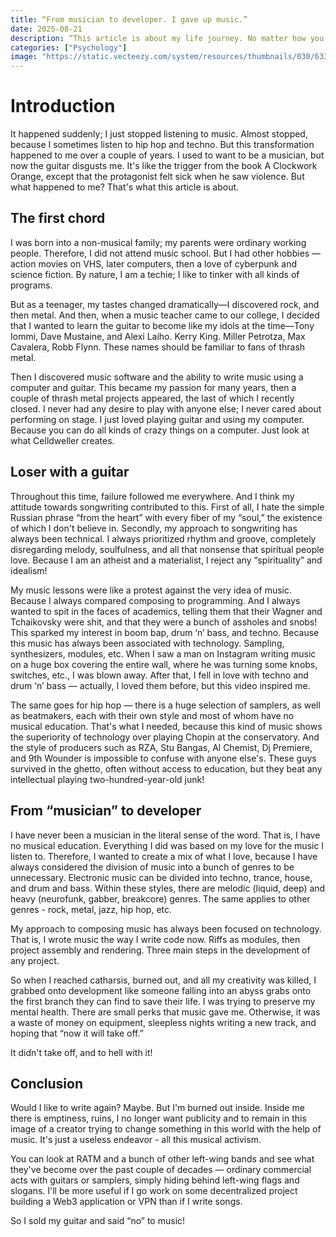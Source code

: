 ```yaml
---
title: “From musician to developer. I gave up music.”
date: 2025-08-21
description: “This article is about my life journey. No matter how you look at it, if you're a techie, it's with you forever.”
categories: ["Psychology"]
image: "https://static.vecteezy.com/system/resources/thumbnails/030/633/130/small_2x/an-image-of-an-electric-guitar-in-a-moody-bluesy-ambiance-with-textured-lighting-and-background-that-capture-the-essence-of-blues-music-and-designated-areas-for-text-ai-generated-photo.jpg"
---
```


# Introduction

It happened suddenly; I just stopped listening to music. Almost stopped, because I sometimes listen to hip hop and techno. But this transformation happened to me over a couple of years. I used to want to be a musician, but now the guitar disgusts me. It's like the trigger from the book A Clockwork Orange, except that the protagonist felt sick when he saw violence. But what happened to me? That's what this article is about.

## The first chord

I was born into a non-musical family; my parents were ordinary working people. Therefore, I did not attend music school. But I had other hobbies — action movies on VHS, later computers, then a love of cyberpunk and science fiction. By nature, I am a techie; I like to tinker with all kinds of programs.

But as a teenager, my tastes changed dramatically—I discovered rock, and then metal. And then, when a music teacher came to our college, I decided that I wanted to learn the guitar to become like my idols at the time—Tony Iommi, Dave Mustaine, and Alexi Laiho. Kerry King. Miller Petrotza, Max Cavalera, Robb Flynn. These names should be familiar to fans of thrash metal.

Then I discovered music software and the ability to write music using a computer and guitar. This became my passion for many years, then a couple of thrash metal projects appeared, the last of which I recently closed. I never had any desire to play with anyone else; I never cared about performing on stage. I just loved playing guitar and using my computer. Because you can do all kinds of crazy things on a computer. Just look at what Celldweller creates.

## Loser with a guitar

Throughout this time, failure followed me everywhere. And I think my attitude towards songwriting contributed to this. First of all, I hate the simple Russian phrase “from the heart” with every fiber of my “soul,” the existence of which I don't believe in. Secondly, my approach to songwriting has always been technical. I always prioritized rhythm and groove, completely disregarding melody, soulfulness, and all that nonsense that spiritual people love. Because I am an atheist and a materialist, I reject any “spirituality” and idealism!

My music lessons were like a protest against the very idea of music. Because I always compared composing to programming. And I always wanted to spit in the faces of academics, telling them that their Wagner and Tchaikovsky were shit, and that they were a bunch of assholes and snobs! This sparked my interest in boom bap, drum ‘n’ bass, and techno. Because this music has always been associated with technology. Sampling, synthesizers, modules, etc. When I saw a man on Instagram writing music on a huge box covering the entire wall, where he was turning some knobs, switches, etc., I was blown away. After that, I fell in love with techno and drum ‘n’ bass — actually, I loved them before, but this video inspired me.

The same goes for hip hop — there is a huge selection of samplers, as well as beatmakers, each with their own style and most of whom have no musical education. That's what I needed, because this kind of music shows the superiority of technology over playing Chopin at the conservatory. And the style of producers such as RZA, Stu Bangas, Al Chemist, Dj Premiere, and 9th Wounder is impossible to confuse with anyone else's. These guys survived in the ghetto, often without access to education, but they beat any intellectual playing two-hundred-year-old junk!

## From “musician” to developer

I have never been a musician in the literal sense of the word. That is, I have no musical education. Everything I did was based on my love for the music I listen to. Therefore, I wanted to create a mix of what I love, because I have always considered the division of music into a bunch of genres to be unnecessary. Electronic music can be divided into techno, trance, house, and drum and bass. Within these styles, there are melodic (liquid, deep) and heavy (neurofunk, gabber, breakcore) genres. The same applies to other genres - rock, metal, jazz, hip hop, etc.

My approach to composing music has always been focused on technology. That is, I wrote music the way I write code now. Riffs as modules, then project assembly and rendering. Three main steps in the development of any project.

So when I reached catharsis, burned out, and all my creativity was killed, I grabbed onto development like someone falling into an abyss grabs onto the first branch they can find to save their life. I was trying to preserve my mental health. There are small perks that music gave me. Otherwise, it was a waste of money on equipment, sleepless nights writing a new track, and hoping that “now it will take off.”

It didn't take off, and to hell with it!

## Conclusion

Would I like to write again? Maybe. But I'm burned out inside. Inside me there is emptiness, ruins, I no longer want publicity and to remain in this image of a creator trying to change something in this world with the help of music. It's just a useless endeavor - all this musical activism.

You can look at RATM and a bunch of other left-wing bands and see what they've become over the past couple of decades — ordinary commercial acts with guitars or samplers, simply hiding behind left-wing flags and slogans. I'll be more useful if I go work on some decentralized project building a Web3 application or VPN than if I write songs.

So I sold my guitar and said “no” to music!
